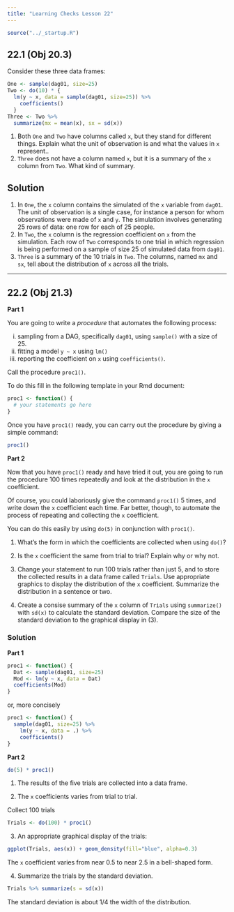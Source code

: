 ```yaml
---
title: "Learning Checks Lesson 22"
---
```


```r
source("../_startup.R")
```

## 22.1 (**Obj 20.3**)

Consider these three data frames:

```r
One <- sample(dag01, size=25)
Two <- do(10) * {
  lm(y ~ x, data = sample(dag01, size=25)) %>%
    coefficients()
  }
Three <- Two %>% 
  summarize(mx = mean(x), sx = sd(x))
```

1. Both `One` and `Two` have columns called `x`, but they stand for different things. Explain what the unit of observation is and what the values in `x` represent..
2. `Three` does not have a column named `x`, but it is a summary of the `x` column from `Two`. What kind of summary.

::: {.callout-tip}
## Solution

1. In `One`, the `x` column contains the simulated of the `x` variable from `dag01`. The unit of observation is a single case, for instance a person for whom observations were made of `x` and `y`. The simulation involves generating 25 rows of data: one row for each of 25 people.
2. In `Two`, the `x` column is the regression coefficient on `x` from the simulation. Each row of `Two` corresponds to one trial in which regression is being performed on a sample of size 25 of simulated data from `dag01`. 
3. `Three` is a summary of the 10 trials in `Two`. The columns, named `mx` and `sx`, tell about the distribution of `x` across all the trials. 
:::


--------

## 22.2 (Obj 21.3)

**Part 1**

You are going to write a *procedure* that automates the following process:

i. sampling from a DAG, specifically `dag01`, using `sample()` with a size of 25.
ii. fitting a model `y ~ x` using `lm()`
iii. reporting the coefficient on `x` using `coefficients()`.

Call the procedure `proc1()`.

To do this fill in the following template in your Rmd document:

```r
proc1 <- function() {
  # your statements go here
}
```

Once you have `proc1()` ready, you can carry out the procedure by giving a simple command:

```r
proc1()
```

**Part 2**

Now that you have `proc1()` ready and have tried it out, you are going to run the procedure 100 times repeatedly and look at the distribution in the `x` coefficient.

Of course, you could laboriously give the command `proc1()` 5 times, and write down the `x` coefficient each time. Far better, though, to automate the process of repeating and collecting the `x` coefficient.

You can do this easily by using `do(5)` in conjunction with `proc1()`. 

1. What's the form in which the coefficients are collected when using `do()`?

2. Is the `x` coefficient the same from trial to trial? Explain why or why not.

3. Change your statement to run 100 trials rather than just 5, and to store the collected results in a data frame called `Trials`. Use appropriate graphics to display the distribution of the `x` coefficient. Summarize the distribution in a sentence or two.

4. Create a consise summary of the `x` column of `Trials` using `summarize()` with `sd(x)` to calculate the standard deviation. Compare the size of the standard deviation to the graphical display in (3).

### Solution

**Part 1**

```r
proc1 <- function() {
  Dat <- sample(dag01, size=25)
  Mod <- lm(y ~ x, data = Dat)
  coefficients(Mod)
}
```
or, more concisely
```r
proc1 <- function() {
  sample(dag01, size=25) %>%
    lm(y ~ x, data = .) %>%
    coefficients()
}
```

**Part 2**

```r
do(5) * proc1()
```

1. The results of the five trials are collected into a data frame.

2. The `x` coefficients varies from trial to trial.

Collect 100 trials

```r
Trials <- do(100) * proc1()
```

3. An appropriate graphical display of the trials:

```r
ggplot(Trials, aes(x)) + geom_density(fill="blue", alpha=0.3)
```

The `x` coefficient varies from near 0.5 to near 2.5 in a bell-shaped form.

4. Summarize the trials by the standard deviation.

```r
Trials %>% summarize(s = sd(x))
```

The standard deviation is about 1/4 the width of the distribution.
